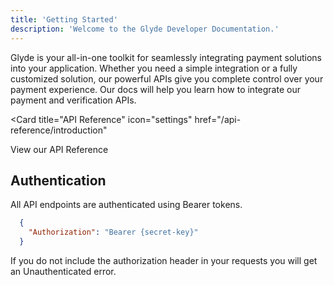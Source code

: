 ```yaml
---
title: 'Getting Started'
description: 'Welcome to the Glyde Developer Documentation.'
---
```



Glyde is your all-in-one toolkit for seamlessly integrating payment solutions into your application. Whether you need a simple integration or a fully customized solution, our powerful APIs give you complete control over your payment experience. Our docs will help you learn how to integrate our payment and verification APIs.

<Card
  title="API Reference"
  icon="settings"
  href="/api-reference/introduction"
>
  View our API Reference
</Card>

## Authentication

All API endpoints are authenticated using Bearer tokens.

```json
  {
    "Authorization": "Bearer {secret-key}"
  }
```

If you do not include the authorization header in your requests you will get an Unauthenticated error.


